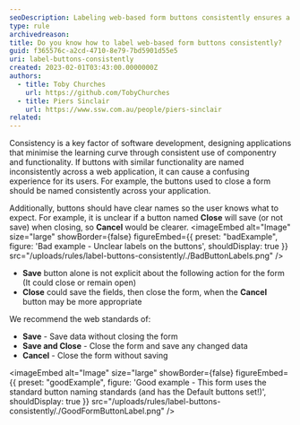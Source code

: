 ```yaml
---
seoDescription: Labeling web-based form buttons consistently ensures a seamless user experience by minimizing confusion and learning curves.
type: rule
archivedreason:
title: Do you know how to label web-based form buttons consistently?
guid: f365576c-a2cd-4710-8e79-7bd5901d55e5
uri: label-buttons-consistently
created: 2023-02-01T03:43:00.0000000Z
authors:
  - title: Toby Churches
    url: https://github.com/TobyChurches
  - title: Piers Sinclair
    url: https://www.ssw.com.au/people/piers-sinclair
related:
---
```


Consistency is a key factor of software development, designing applications that minimise the learning curve through consistent use of componentry and functionality. If buttons with similar functionality are named inconsistently across a web application, it can cause a confusing experience for its users. For example, the buttons used to close a form should be named consistently across your application.

Additionally, buttons should have clear names so the user knows what to expect. For example, it is unclear if a button named **Close** will save (or not save) when closing, so **Cancel** would be clearer.
<imageEmbed
  alt="Image"
  size="large"
  showBorder={false}
  figureEmbed={{
    preset: "badExample",
    figure: 'Bad example - Unclear labels on the buttons',
    shouldDisplay: true
  }}
  src="/uploads/rules/label-buttons-consistently/./BadButtonLabels.png"
/>

- **Save** button alone is not explicit about the following action for the form (It could close or remain open)
- **Close** could save the fields, then close the form, when the **Cancel** button may be more appropriate

We recommend the web standards of:

- **Save** - Save data without closing the form
- **Save and Close** - Close the form and save any changed data
- **Cancel** - Close the form without saving

<imageEmbed
  alt="Image"
  size="large"
  showBorder={false}
  figureEmbed={{
    preset: "goodExample",
    figure: 'Good example - This form uses the standard button naming standards (and has the Default buttons set!)',
    shouldDisplay: true
  }}
  src="/uploads/rules/label-buttons-consistently/./GoodFormButtonLabel.png"
/>